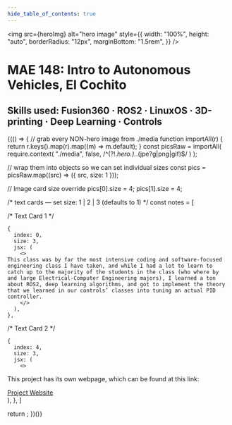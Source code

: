 ```yaml
--- 
hide_table_of_contents: true
---
```


   
<!-- Hero Image -->

<img
  src={heroImg}
  alt="hero image"
  style={{
    width: "100%",
    height: "auto",
    borderRadius: "12px",
    marginBottom: "1.5rem",
  }}
/>
   
<!-- /* Title Block */ -->

# MAE 148: Intro to Autonomous Vehicles, El Cochito

## Skills used: Fusion360 · ROS2 · LinuxOS · 3D-printing · Deep Learning · Controls

{(() => {
      // grab every NON-hero image from ./media
  function importAll(r) {
    return r.keys().map(r).map((m) => m.default);
  }
 const picsRaw = importAll(
  require.context(
    "./media",
    false,
    /^(?!.*hero\.).*\.(jpe?g|png|gif)$/
  )
);

  // wrap them into objects so we can set individual sizes
  const pics = picsRaw.map((src) => ({ src, size: 1 }));

  // Image card size override
  pics[0].size = 4;
  pics[1].size = 4;

  /* text cards — set size: 1 | 2 | 3   (defaults to 1) */
  const notes = [
   
   /* Text Card 1 */
   
    {
      index: 0,
      size: 3,
      jsx: (
        <>
    This class was by far the most intensive coding and software-focused engineering class I have taken, and while I had a lot to learn to catch up to the majority of the students in the class (who where by and large Electrical-Computer Engineering majors), I learned a ton about ROS2, deep learning algorithms, and got to implement the theory that we learned in our controls’ classes into tuning an actual PID controller.
        </>
      ),
    },
 
/* Text Card 2 */

    {
      index: 4,
      size: 3,
      jsx: (
        <>
 <p style={{ margin: 0, marginBottom: '0.1rem', fontWeight: 1000}}>
       This project has its own webpage, which can be found at this link:
      </p>
        <div className="btnContainer">
          <a
            href="https://ucsd-ecemae-148.github.io/fall-2024-final-project-team-2/"
            className="toggleBtn"
            target="_blank"
            rel="noopener"
          >
            Project Website
            <span className="glow" />
          </a>
        </div>
        </>
      ),
    },
  ]

  return <GalleryFlex images={pics} textSlots={notes} />;
})()}